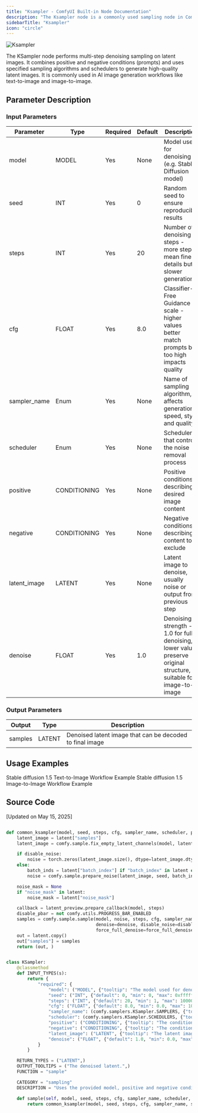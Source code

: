 ```yaml
---
title: "Ksampler - ComfyUI Built-in Node Documentation"
description: "The Ksampler node is a commonly used sampling node in ComfyUI."
sidebarTitle: "Ksampler"
icon: "circle"
---
```


![Ksampler](/images/built-in-nodes/sampling/ksampler.jpg)

The KSampler node performs multi-step denoising sampling on latent images. It combines positive and negative conditions (prompts) and uses specified sampling algorithms and schedulers to generate high-quality latent images. It is commonly used in AI image generation workflows like text-to-image and image-to-image.

## Parameter Description

### Input Parameters
| Parameter    | Type         | Required | Default | Description                                                                                                        |
| ------------ | ------------ | -------- | ------- | ------------------------------------------------------------------------------------------------------------------ |
| model        | MODEL        | Yes      | None    | Model used for denoising (e.g. Stable Diffusion model)                                                             |
| seed         | INT          | Yes      | 0       | Random seed to ensure reproducible results                                                                         |
| steps        | INT          | Yes      | 20      | Number of denoising steps - more steps mean finer details but slower generation                                    |
| cfg          | FLOAT        | Yes      | 8.0     | Classifier-Free Guidance scale - higher values better match prompts but too high impacts quality                   |
| sampler_name | Enum         | Yes      | None    | Name of sampling algorithm, affects generation speed, style and quality                                            |
| scheduler    | Enum         | Yes      | None    | Scheduler that controls the noise removal process                                                                  |
| positive     | CONDITIONING | Yes      | None    | Positive conditions describing desired image content                                                               |
| negative     | CONDITIONING | Yes      | None    | Negative conditions describing content to exclude                                                                  |
| latent_image | LATENT       | Yes      | None    | Latent image to denoise, usually noise or output from previous step                                                |
| denoise      | FLOAT        | Yes      | 1.0     | Denoising strength - 1.0 for full denoising, lower values preserve original structure, suitable for image-to-image |

### Output Parameters
| Output  | Type   | Description                                              |
| ------- | ------ | -------------------------------------------------------- |
| samples | LATENT | Denoised latent image that can be decoded to final image |

## Usage Examples

<Card title="Stable diffusion 1.5 Text-to-Image Workflow Example" icon="book" href="/tutorials/basic/text-to-image">
Stable diffusion 1.5 Text-to-Image Workflow Example
</Card>
<Card title="Stable diffusion 1.5 Image-to-Image Workflow Example" icon="book" href="/tutorials/basic/image-to-image">
Stable diffusion 1.5 Image-to-Image Workflow Example
</Card>

## Source Code

[Updated on May 15, 2025]

```Python

def common_ksampler(model, seed, steps, cfg, sampler_name, scheduler, positive, negative, latent, denoise=1.0, disable_noise=False, start_step=None, last_step=None, force_full_denoise=False):
    latent_image = latent["samples"]
    latent_image = comfy.sample.fix_empty_latent_channels(model, latent_image)

    if disable_noise:
        noise = torch.zeros(latent_image.size(), dtype=latent_image.dtype, layout=latent_image.layout, device="cpu")
    else:
        batch_inds = latent["batch_index"] if "batch_index" in latent else None
        noise = comfy.sample.prepare_noise(latent_image, seed, batch_inds)

    noise_mask = None
    if "noise_mask" in latent:
        noise_mask = latent["noise_mask"]

    callback = latent_preview.prepare_callback(model, steps)
    disable_pbar = not comfy.utils.PROGRESS_BAR_ENABLED
    samples = comfy.sample.sample(model, noise, steps, cfg, sampler_name, scheduler, positive, negative, latent_image,
                                  denoise=denoise, disable_noise=disable_noise, start_step=start_step, last_step=last_step,
                                  force_full_denoise=force_full_denoise, noise_mask=noise_mask, callback=callback, disable_pbar=disable_pbar, seed=seed)
    out = latent.copy()
    out["samples"] = samples
    return (out, )


class KSampler:
    @classmethod
    def INPUT_TYPES(s):
        return {
            "required": {
                "model": ("MODEL", {"tooltip": "The model used for denoising the input latent."}),
                "seed": ("INT", {"default": 0, "min": 0, "max": 0xffffffffffffffff, "control_after_generate": True, "tooltip": "The random seed used for creating the noise."}),
                "steps": ("INT", {"default": 20, "min": 1, "max": 10000, "tooltip": "The number of steps used in the denoising process."}),
                "cfg": ("FLOAT", {"default": 8.0, "min": 0.0, "max": 100.0, "step":0.1, "round": 0.01, "tooltip": "The Classifier-Free Guidance scale balances creativity and adherence to the prompt. Higher values result in images more closely matching the prompt however too high values will negatively impact quality."}),
                "sampler_name": (comfy.samplers.KSampler.SAMPLERS, {"tooltip": "The algorithm used when sampling, this can affect the quality, speed, and style of the generated output."}),
                "scheduler": (comfy.samplers.KSampler.SCHEDULERS, {"tooltip": "The scheduler controls how noise is gradually removed to form the image."}),
                "positive": ("CONDITIONING", {"tooltip": "The conditioning describing the attributes you want to include in the image."}),
                "negative": ("CONDITIONING", {"tooltip": "The conditioning describing the attributes you want to exclude from the image."}),
                "latent_image": ("LATENT", {"tooltip": "The latent image to denoise."}),
                "denoise": ("FLOAT", {"default": 1.0, "min": 0.0, "max": 1.0, "step": 0.01, "tooltip": "The amount of denoising applied, lower values will maintain the structure of the initial image allowing for image to image sampling."}),
            }
        }

    RETURN_TYPES = ("LATENT",)
    OUTPUT_TOOLTIPS = ("The denoised latent.",)
    FUNCTION = "sample"

    CATEGORY = "sampling"
    DESCRIPTION = "Uses the provided model, positive and negative conditioning to denoise the latent image."

    def sample(self, model, seed, steps, cfg, sampler_name, scheduler, positive, negative, latent_image, denoise=1.0):
        return common_ksampler(model, seed, steps, cfg, sampler_name, scheduler, positive, negative, latent_image, denoise=denoise)

```